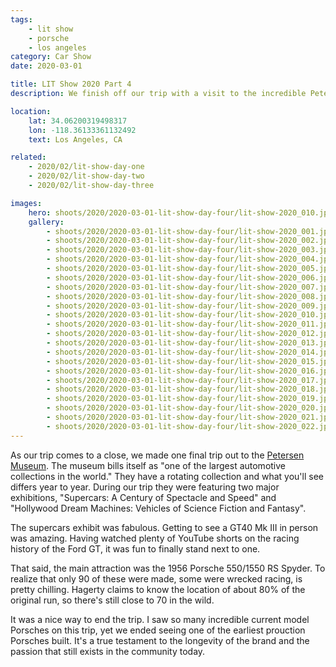 ```yaml
---
tags:
    - lit show
    - porsche
    - los angeles
category: Car Show
date: 2020-03-01

title: LIT Show 2020 Part 4
description: We finish off our trip with a visit to the incredible Petersen Museum to see an original 550 Spyder.

location:
    lat: 34.06200319498317
    lon: -118.36133361132492
    text: Los Angeles, CA

related:
    - 2020/02/lit-show-day-one
    - 2020/02/lit-show-day-two
    - 2020/02/lit-show-day-three

images:
    hero: shoots/2020/2020-03-01-lit-show-day-four/lit-show-2020_010.jpg
    gallery:
        - shoots/2020/2020-03-01-lit-show-day-four/lit-show-2020_001.jpg
        - shoots/2020/2020-03-01-lit-show-day-four/lit-show-2020_002.jpg
        - shoots/2020/2020-03-01-lit-show-day-four/lit-show-2020_003.jpg
        - shoots/2020/2020-03-01-lit-show-day-four/lit-show-2020_004.jpg
        - shoots/2020/2020-03-01-lit-show-day-four/lit-show-2020_005.jpg
        - shoots/2020/2020-03-01-lit-show-day-four/lit-show-2020_006.jpg
        - shoots/2020/2020-03-01-lit-show-day-four/lit-show-2020_007.jpg
        - shoots/2020/2020-03-01-lit-show-day-four/lit-show-2020_008.jpg
        - shoots/2020/2020-03-01-lit-show-day-four/lit-show-2020_009.jpg
        - shoots/2020/2020-03-01-lit-show-day-four/lit-show-2020_010.jpg
        - shoots/2020/2020-03-01-lit-show-day-four/lit-show-2020_011.jpg
        - shoots/2020/2020-03-01-lit-show-day-four/lit-show-2020_012.jpg
        - shoots/2020/2020-03-01-lit-show-day-four/lit-show-2020_013.jpg
        - shoots/2020/2020-03-01-lit-show-day-four/lit-show-2020_014.jpg
        - shoots/2020/2020-03-01-lit-show-day-four/lit-show-2020_015.jpg
        - shoots/2020/2020-03-01-lit-show-day-four/lit-show-2020_016.jpg
        - shoots/2020/2020-03-01-lit-show-day-four/lit-show-2020_017.jpg
        - shoots/2020/2020-03-01-lit-show-day-four/lit-show-2020_018.jpg
        - shoots/2020/2020-03-01-lit-show-day-four/lit-show-2020_019.jpg
        - shoots/2020/2020-03-01-lit-show-day-four/lit-show-2020_020.jpg
        - shoots/2020/2020-03-01-lit-show-day-four/lit-show-2020_021.jpg
        - shoots/2020/2020-03-01-lit-show-day-four/lit-show-2020_022.jpg
---
```


As our trip comes to a close, we made one final trip out to the [Petersen Museum](https://www.petersen.org/). The museum bills itself as "one of the largest automotive collections in the world." They have a rotating collection and what you'll see differs year to year. During our trip they were featuring two major exhibitions, "Supercars: A Century of Spectacle and Speed" and "Hollywood Dream Machines: Vehicles of Science Fiction and Fantasy".

The supercars exhibit was fabulous. Getting to see a GT40 Mk III in person was amazing. Having watched plenty of YouTube shorts on the racing history of the Ford GT, it was fun to finally stand next to one.

That said, the main attraction was the 1956 Porsche 550/1550 RS Spyder. To realize that only 90 of these were made, some were wrecked racing, is pretty chilling. Hagerty claims to know the location of about 80% of the original run, so there's still close to 70 in the wild.

It was a nice way to end the trip. I saw so many incredible current model Porsches on this trip, yet we ended seeing one of the earliest prouction Porsches built. It's a true testament to the longevity of the brand and the passion that still exists in the community today.
